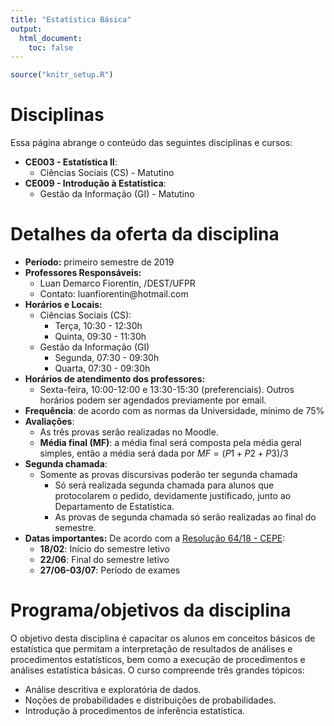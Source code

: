 ```yaml
---
title: "Estatística Básica"
output:
  html_document:
    toc: false
---
```


```r
source("knitr_setup.R")
```


 <!-- <div class="alert alert-danger" role="alert"> -->
 <!-- </div> -->

# Disciplinas

Essa página abrange o conteúdo das seguintes disciplinas e cursos:

- **CE003 - Estatística II**:
  - Ciências Sociais (CS) - Matutino
- **CE009 - Introdução à Estatística**:
  - Gestão da Informação (GI) - Matutino

# Detalhes da oferta da disciplina

- **Período:** primeiro semestre de 2019
- **Professores Responsáveis:**
  - Luan Demarco Fiorentin, /DEST/UFPR
  - Contato: luanfiorentin@hotmail.com
- **Horários e Locais:**
  - Ciências Sociais (CS):
    - Terça, 10:30 - 12:30h
    - Quinta, 09:30 - 11:30h
  - Gestão da Informação (GI)
    - Segunda, 07:30 - 09:30h
    - Quarta, 07:30 - 09:30h
- **Horários de atendimento dos professores:**
    - Sexta-feira, 10:00-12:00 e 13:30-15:30 (preferenciais). Outros horários
      podem ser agendados previamente por email.
- **Frequência**: de acordo com as normas da Universidade, mínimo de 75%
- **Avaliações**:
  - As três provas serão realizadas no Moodle.
  - **Média final (MF)**: a média final será composta pela média geral simples,
  então a média será dada por $MF = (P1 + P2 + P3) / 3$
- **Segunda chamada**:
  - Somente as provas discursivas poderão ter segunda chamada
    - Só será realizada segunda chamada para alunos que protocolarem o
      pedido, devidamente justificado, junto ao Departamento de
      Estatística.
    - As provas de segunda chamada só serão realizadas ao final do
      semestre.
- **Datas importantes:** De acordo com a [Resolução 64/18 - CEPE][]:
    - **18/02**: Início do semestre letivo
    - **22/06**: Final do semestre letivo
    - **27/06-03/07**: Período de exames

# Programa/objetivos da disciplina

O objetivo desta disciplina é capacitar os alunos em conceitos básicos
de estatística que permitam a interpretação de resultados de análises e
procedimentos estatísticos, bem como a execução de procedimentos e
análises estatística básicas. O curso compreende três grandes tópicos:

- Análise descritiva e exploratória de dados.
- Noções de probabilidades e distribuições de probabilidades.
- Introdução à procedimentos de inferência estatística.

<!-- links -->

[Resolução 64/18 - CEPE]: http://www.est.ufpr.br/calendario/cepe6418.pdf
